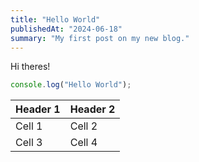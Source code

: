 ```yaml
---
title: "Hello World"
publishedAt: "2024-06-18"
summary: "My first post on my new blog."
---
```


Hi theres!

```jsx
console.log("Hello World");
```

| Header 1 | Header 2 |
| -------- | -------- |
| Cell 1   | Cell 2   |
| Cell 3   | Cell 4   |

